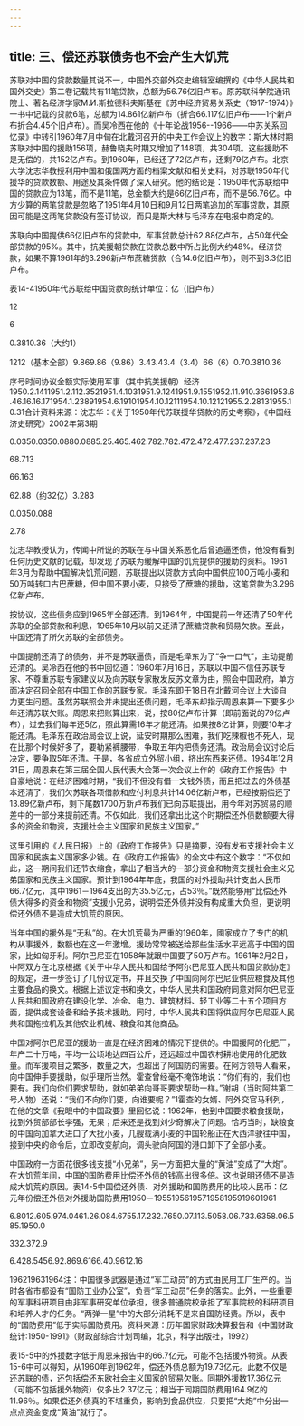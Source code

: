 ```yaml
---
---
---
```

title: 三、偿还苏联债务也不会产生大饥荒
---



苏联对中国的贷款数量其说不一，中国外交部外交史编辑室编撰的《中华人民共和国外交史》第二卷记载共有11笔贷款，总额为56.76亿旧卢布。原苏联科学院通讯院士、著名经济学家М.И.斯拉德科夫斯基在《苏中经济贸易关系史（1917-1974）》一书中记载的贷款6笔，总额为14.861亿新卢布（折合66.117亿旧卢布――1个新卢布折合4.45个旧卢布）。而吴冷西在他的《十年论战1956--1966――中苏关系回忆录》中转引1960年7月中旬在北戴河召开的中央工作会议上的数字：斯大林时期苏联对中国的援助156项，赫鲁晓夫时期又增加了148项，共304项。这些援助不是无偿的，共152亿卢布。到1960年，已经还了72亿卢布，还剩79亿卢布。北京大学沈志华教授利用中国和俄国两方面的档案文献和相关史料，对苏联1950年代援华的贷款数额、用途及其条件做了深入研究。他的结论是：1950年代苏联给中国的贷款应为13笔，而不是11笔，总金额大约是66亿旧卢布，而不是56.76亿。中方少算的两笔贷款是忽略了1951年4月10日和9月12日两笔追加的军事贷款，其原因可能是这两笔贷款没有签订协议，而只是斯大林与毛泽东在电报中商定的。

苏联向中国提供66亿旧卢布的贷款中，军事贷款总计62.88亿卢布，占50年代全部贷款的95%。其中，抗美援朝贷款在贷款总数中所占比例大约48%。经济贷款，如果不算1961年的3.296新卢布蔗糖贷款（合14.6亿旧卢布），则不到3.3亿旧卢布。

表14-41950年代苏联给中国贷款的统计单位：亿（旧卢布）

12

6

0.3810.36（大约1）

1212（基本全部）9.869.86（9.86）3.43.43.4（3.4）66（6）0.70.3810.36

序号时间协议金额实际使用军事（其中抗美援朝）经济1950.2.1411951.2.112.3521951.4.1031951.9.1241951.9.1551952.11.910.3661953.6.46.16.16.171954.1.23891954.6.19101954.10.12111954.10.12121955.2.28131955.10.31合计资料来源：沈志华：《关于1950年代苏联援华贷款的历史考察》，《中国经济史研究》2002年第3期

0.0350.0350.0880.0885.25.465.462.782.782.472.472.477.237.237.23

68.713

66.163

62.88（约32亿）3.283

0.0350.088

2.78

沈志华教授认为，传闻中所说的苏联在与中国关系恶化后曾追逼还债，他没有看到任何历史文献的记载，却发现了苏联为缓解中国的饥荒提供的援助的资料。1961年3月为帮助中国解决饥荒问题，苏联提出以贷款方式向中国供应100万吨小麦和50万吨转口古巴蔗糖，但中国不要小麦，只接受了蔗糖的援助，这笔贷款为3.296亿新卢布。

按协议，这些债务应到1965年全部还清。到1964年，中国提前一年还清了50年代苏联的全部贷款和利息，1965年10月以前又还清了蔗糖贷款和贸易欠款。至此，中国还清了所欠苏联的全部债务。

中国提前还清了的债务，并不是苏联逼债，而是毛泽东为了“争一口气”，主动提前还清的。吴冷西在他的书中回忆道：1960年7月16日，苏联以中国不信任苏联专家、不尊重苏联专家建议以及向苏联专家散发反苏文章为由，照会中国政府，单方面决定召回全部在中国工作的苏联专家。毛泽东即于18日在北戴河会议上大谈自力更生问题。虽然苏联照会并未提出还债问题，毛泽东却指示周恩来算一下要多少年还清苏联欠账。周恩来把账算出来，说，按80亿卢布计算（即前面说的79亿卢布），过去我们每年还5亿，照此算需16年才能还清。如果按8亿计算，则要10年才能还清。毛泽东在政治局会议上说，延安时期那么困难，我们吃辣椒也不死人，现在比那个时候好多了，要勒紧裤腰带，争取五年内把债务还清。政治局会议讨论后决定，要争取5年还清。于是，各省成立外贸小组，挤出东西来还债。1964年12月31日，周恩来在第三届全国人民代表大会第一次会议上作的《政府工作报告》中自豪地说：在经济困难时期，“我们不但没有借一文钱外债，而且把过去的外债基本还清了，我们欠苏联各项借款和应付利息共计14.06亿新卢布，已经按期偿还了13.89亿新卢布，剩下尾数1700万新卢布我们已向苏联提出，用今年对苏贸易的顺差中的一部分来提前还清。不仅如此，我们还拿出比这个时期偿还外债数额要大得多的资金和物资，支援社会主义国家和民族主义国家。”

这里引用的《人民日报》上的《政府工作报告》只是摘要，没有发布支援社会主义国家和民族主义国家多少钱。在《政府工作报告》的全文中有这个数字：“不仅如此，这一期间我们还节衣缩食，拿出了相当大的一部分资金和物资支援社会主义兄弟国家和民族主义国家。预计到1964年年底，我国的对外援助共计支出人民币66.7亿元，其中1961－1964支出的为35.5亿元，占53％。”既然能够用“比偿还外债大得多的资金和物资”支援小兄弟，说明偿还外债并没有构成重大负担，更说明偿还外债不是造成大饥荒的原因。

当年中国的援外是“无私”的。在大饥荒最为严重的1960年，國家成立了专门的机构从事援外，数额也在这一年激增。援助常常被送给那些生活水平远高于中国的国家，比如匈牙利。阿尔巴尼亚在1958年就跟中国要了50万卢布。1961年2月2日，中阿双方在北京根据《关于中华人民共和国给予阿尔巴尼亚人民共和国贷款协定》的规定，进一步签订了几份议定书，并且交换了中国向阿尔巴尼亚供应粮食及其他主要食品的换文。根据上述议定书和换文，中华人民共和国政府同意对阿尔巴尼亚人民共和国政府在建设化学、冶金、电力、建筑材料、轻工业等二十五个项目方面，提供成套设备和给予技术援助。同时，中华人民共和国将供应阿尔巴尼亚人民共和国拖拉机及其他农业机械、粮食和其他商品。

中国对阿尔巴尼亚的援助一直是在经济困难的情况下提供的。中国援阿的化肥厂，年产二十万吨，平均一公顷地达四百公斤，还远超过中国农村耕地使用的化肥数量。而军援项目之繁多，数量之大，也超出了阿国防的需要。在阿方领导人看来，向中国伸手要援助，似乎理所当然。霍查曾经毫不掩饰地说：“你们有的，我们也要有。我们向你们要求帮助，就如弟弟向哥哥要求帮助一样。”谢胡（当时阿共第二号人物）还说：“我们不向你们要，向谁要呢？”1霍查的女婿、阿外交官马利列，在他的文章《我眼中的中国政要》里回忆说：1962年，他到中国要求粮食援助，找到外贸部部长李强，无果；后来还是找到刘少奇解决了问题。恰巧当时，缺粮食的中国向加拿大进口了大批小麦，几艘载满小麦的中国轮船正在大西洋驶往中国，接到中央的命令后，立即改变航向，调头驶向阿国的港口卸下了全部小麦。

中国政府一方面花很多钱支援“小兄弟”，另一方面把大量的“黄油”变成了“大炮”。在大饥荒年间，中国的国防费用比偿还外债的钱高出很多倍。这也说明还债不是造成大饥荒的原因。表14-5中国偿还外债、对外援助和国防费用的比较人民币：亿元年份偿还外债对外援助国防费用1950－1955195619571958195919601961

6.8012.605.974.0461.26.084.6755.17.232.7650.07.113.5058.06.733.6358.06.585.1950.0

332.372.9

6.428.5456.92.869.6166.40.9612.16

196219631964注：中国很多武器是通过“军工动员”的方式由民用工厂生产的。当时各省市都设有“国防工业办公室”，负责“军工动员”任务的落实。此外，一些重要的军事科研项目由非军事研究单位承担，很多普通院校承担了军事院校的科研项目和培养人才的任务。“两弹一星”中的大部分消耗不是来自国防经费。所以，表中的“国防费用”低于实际国防费用。资料来源：历年国家财政决算报告和《中国财政统计:1950-1991》（财政部综合计划司编，北京，科学出版社，1992）

表15-5中的外援数字低于周恩来报告中的66.7亿元，可能不包括援外物资。从表15-6中可以得知，从1960年到1962年，偿还外债总额为19.73亿元。此数不仅是还苏联的债，还包括偿还东欧社会主义国家的贸易欠账。同期外援数17.36亿元（可能不包括援外物资）仅多出2.37亿元；相当于同期国防费用164.9亿的11.96％。如果偿还外债真的不堪重负，影响到食品供应，只要把“大炮”中分出一点点资金变成“黄油”就行了。